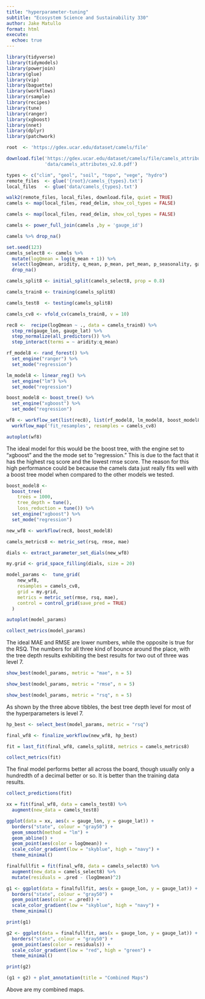 ```yaml
---
title: "hyperparameter-tuning"
subtitle: "Ecosystem Science and Sustainability 330"
author: Jake Matullo
format: html
execute: 
  echoe: true
---
```


```r
library(tidyverse)
library(tidymodels)
library(powerjoin)
library(glue)
library(vip)
library(baguette)
library(workflows)
library(rsample)
library(recipes)
library(tune)
library(ranger)
library(xgboost)
library(nnet)
library(dplyr)
library(patchwork)
```

```r
root  <- 'https://gdex.ucar.edu/dataset/camels/file'

download.file('https://gdex.ucar.edu/dataset/camels/file/camels_attributes_v2.0.pdf', 
              'data/camels_attributes_v2.0.pdf')

types <- c("clim", "geol", "soil", "topo", "vege", "hydro")
remote_files  <- glue('{root}/camels_{types}.txt')
local_files   <- glue('data/camels_{types}.txt')

walk2(remote_files, local_files, download.file, quiet = TRUE)
camels <- map(local_files, read_delim, show_col_types = FALSE) 

camels <- map(local_files, read_delim, show_col_types = FALSE) 

camels <- power_full_join(camels ,by = 'gauge_id')
```

```r
camels %>% drop_na()
```
```r
set.seed(123)
camels_select8 <- camels %>%
  mutate(logQmean = log(q_mean + 1)) %>%
  select(logQmean, aridity, q_mean, p_mean, pet_mean, p_seasonality, gauge_lat, gauge_lon) %>%
  drop_na()
```

```r
camels_split8 <- initial_split(camels_select8, prop = 0.8)

camels_train8 <- training(camels_split8)

camels_test8  <- testing(camels_split8)

camels_cv8 <- vfold_cv(camels_train8, v = 10)
```

```r
rec8 <-  recipe(logQmean ~ ., data = camels_train8) %>%
  step_rm(gauge_lon, gauge_lat) %>% 
  step_normalize(all_predictors()) %>%
  step_interact(terms = ~ aridity:q_mean)
```

```r
rf_model8 <- rand_forest() %>%
  set_engine("ranger") %>%
  set_mode("regression")

lm_model8 <- linear_reg() %>%
  set_engine("lm") %>%
  set_mode("regression")

boost_model8 <- boost_tree() %>%
  set_engine("xgboost") %>%
  set_mode("regression")
```

```r
wf8 <- workflow_set(list(rec8), list(rf_model8, lm_model8, boost_model8)) %>%
  workflow_map('fit_resamples', resamples = camels_cv8) 
```

```r
autoplot(wf8)
```
The ideal model for this would be the boost tree, with the engine set to "xgboost" and the the mode set to "regression." This is due to the fact that it has the highest rsq score and the lowest rmse score. The reason for this high performance could be because the camels data just really fits well with a boost tree model when compared to the other models we tested.

```r
boost_model8 <- 
  boost_tree(
    trees = 1000,
    tree_depth = tune(),       
    loss_reduction = tune()) %>%
  set_engine("xgboost") %>%
  set_mode("regression")
```

```r
new_wf8 <- workflow(rec8, boost_model8)
```

```r
camels_metrics8 <- metric_set(rsq, rmse, mae)
```

```r
dials <- extract_parameter_set_dials(new_wf8)
```

```r
my.grid <- grid_space_filling(dials, size = 20)
```

```r
model_params <-  tune_grid(
    new_wf8,
    resamples = camels_cv8,
    grid = my.grid,
    metrics = metric_set(rmse, rsq, mae),
    control = control_grid(save_pred = TRUE)
  )
```

```r
autoplot(model_params)
```
```r
collect_metrics(model_params)
```
The ideal MAE and RMSE are lower numbers, while the opposite is true for the RSQ. The numbers for all three kind of bounce around the place, with the tree depth results exhibiting the best results for two out of three was level 7.
```r
show_best(model_params, metric = "mae", n = 5)
```
```r
show_best(model_params, metric = "rmse", n = 5)
```
```r
show_best(model_params, metric = "rsq", n = 5)
```
As shown by the three above tibbles, the best tree depth level for most of the hyperparameters is level 7.
```r
hp_best <- select_best(model_params, metric = "rsq")
```

```r
final_wf8 <- finalize_workflow(new_wf8, hp_best)

fit = last_fit(final_wf8, camels_split8, metrics = camels_metrics8)
```

```r
collect_metrics(fit)
```
The final model performs better all across the board, though usually only a hundredth of a decimal better or so. It is better than the training data results.

```r
collect_predictions(fit)
```

```r
xx = fit(final_wf8, data = camels_test8) %>% 
  augment(new_data = camels_test8)

ggplot(data = xx, aes(x = gauge_lon, y = gauge_lat)) +
  borders("state", colour = "gray50") +
  geom_smooth(method = "lm") +
  geom_abline() +
  geom_point(aes(color = logQmean)) +
  scale_color_gradient(low = "skyblue", high = "navy") +
  theme_minimal()
```
```r
finalfullfit = fit(final_wf8, data = camels_select8) %>%
  augment(new_data = camels_select8) %>%
  mutate(residuals = .pred - (logQmean)^2)

g1 <- ggplot(data = finalfullfit, aes(x = gauge_lon, y = gauge_lat)) +
  borders("state", colour = "gray50") +
  geom_point(aes(color = .pred)) +
  scale_color_gradient(low = "skyblue", high = "navy") +
  theme_minimal()
```

```r
print(g1)
```

```r
g2 <- ggplot(data = finalfullfit, aes(x = gauge_lon, y = gauge_lat)) +
  borders("state", colour = "gray50") +
  geom_point(aes(color = residuals)) +
  scale_color_gradient(low = "red", high = "green") +
  theme_minimal()
```

```r
print(g2)
```

```r
(g1 + g2) + plot_annotation(title = "Combined Maps")
```
Above are my combined maps.

